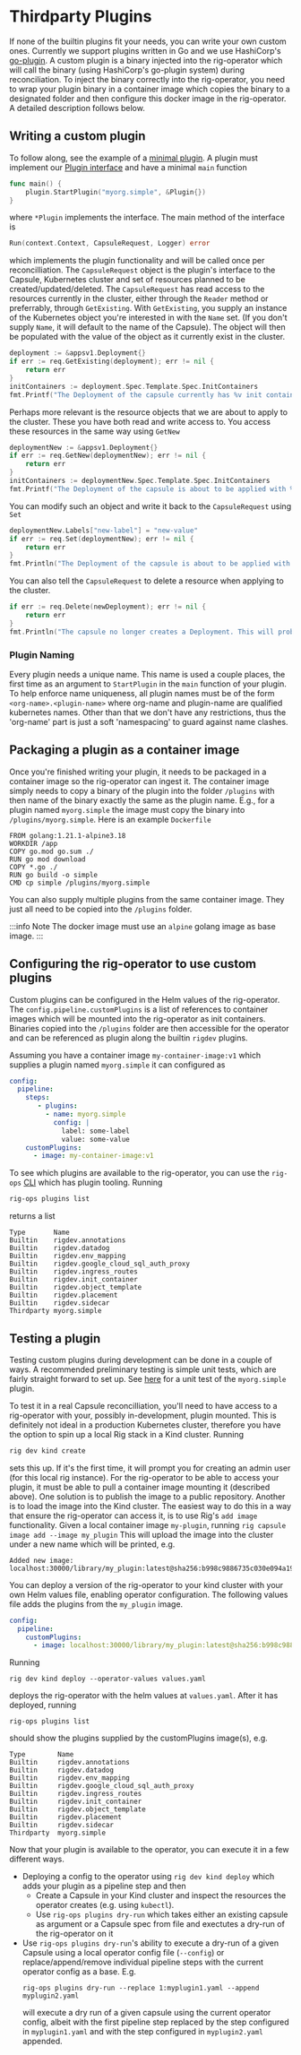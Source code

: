 # Thirdparty Plugins

If none of the builtin plugins fit your needs, you can write your own custom ones. Currently we support plugins written in Go and we use HashiCorp's [go-plugin](https://github.com/hashicorp/go-plugin). A custom plugin is a binary injected into the rig-operator which will call the binary (using HashiCorp's go-plugin system) during reconciliation. To inject the binary correctly into the rig-operator, you need to wrap your plugin binary in a container image which copies the binary to a designated folder and then configure this docker image in the rig-operator. A detailed description follows below.


## Writing a custom plugin
To follow along, see the example of a [minimal plugin](https://github.com/rigdev/rig/blob/main/examples/simple-plugin/main.go). A plugin must implement our [Plugin interface](https://github.com/rigdev/rig/blob/main/pkg/controller/plugin/server.go#L201) and have a minimal `main` function
```go
func main() {
	plugin.StartPlugin("myorg.simple", &Plugin{})
}
```
where `*Plugin` implements the interface. The main method of the interface is 
```go
Run(context.Context, CapsuleRequest, Logger) error
```
which implements the plugin functionality and will be called once per reconcilliation. The `CapsuleRequest` object is the plugin's interface to the Capsule, Kubernetes cluster and set of resources planned to be created/updated/deleted.
The `CapsuleRequest` has read access to the resources currently in the cluster, either through the `Reader` method or preferrably, through `GetExisting`. With `GetExisting`, you supply an instance of the Kubernetes object you're interested in with the `Name` set. (If you don't supply `Name`, it will default to the name of the Capsule). The object will then be populated with the value of the object as it currently exist in the cluster.

```go
deployment := &appsv1.Deployment{}
if err := req.GetExisting(deployment); err != nil {
	return err
}
initContainers := deployment.Spec.Template.Spec.InitContainers
fmt.Printf("The Deployment of the capsule currently has %v init containers.\n", len(initContainers))
```
Perhaps more relevant is the resource objects that we are about to apply to the cluster. These you have both read and write access to. You access these resources in the same way using `GetNew`
```go
deploymentNew := &appsv1.Deployment{}
if err := req.GetNew(deploymentNew); err != nil {
	return err
}
initContainers := deploymentNew.Spec.Template.Spec.InitContainers
fmt.Printf("The Deployment of the capsule is about to be applied with %v init containers.\n", len(initContainers))
```
You can modify such an object and write it back to the `CapsuleRequest` using `Set`
```go
deploymentNew.Labels["new-label"] = "new-value"
if err := req.Set(deploymentNew); err != nil {
	return err
}
fmt.Println("The Deployment of the capsule is about to be applied with a new label.")
```

You can also tell the `CapsuleRequest` to delete a resource when applying to the cluster.
```go
if err := req.Delete(newDeployment); err != nil {
	return err
}
fmt.Println("The capsule no longer creates a Deployment. This will probably break your system :(")
```

### Plugin Naming

Every plugin needs a unique name. This name is used a couple places, the first time as an argument to `StartPlugin` in the `main` function of your plugin. To help enforce name uniqueness, all plugin names must be of the form `<org-name>.<plugin-name>` where org-name and plugin-name are qualified kubernetes names. Other than that we don't have any restrictions, thus the 'org-name' part is just a soft 'namespacing' to guard against name clashes.

## Packaging a plugin as a container image

Once you're finished writing your plugin, it needs to be packaged in a container image so the rig-operator can ingest it. The container image simply needs to copy a binary of the plugin into the folder `/plugins` with then name of the binary exactly the same as the plugin name. E.g., for a plugin named `myorg.simple` the image must copy the binary into `/plugins/myorg.simple`. Here is an example `Dockerfile` 

```docker
FROM golang:1.21.1-alpine3.18
WORKDIR /app
COPY go.mod go.sum ./
RUN go mod download
COPY *.go ./
RUN go build -o simple 
CMD cp simple /plugins/myorg.simple
```

You can also supply multiple plugins from the same container image. They just all need to be copied into the `/plugins` folder.

:::info Note
The docker image must use an `alpine` golang image as base image.
:::


## Configuring the rig-operator to use custom plugins
Custom plugins can be configured in the Helm values of the rig-operator. The `config.pipeline.customPlugins` is a list of references to container images which will be mounted into the rig-operator as init containers. Binaries copied into the `/plugins` folder are then accessible for the operator and can be referenced as plugin along the builtin `rigdev` plugins.

Assuming you have a container image `my-container-image:v1` which supplies a plugin named `myorg.simple` it can configured as
```yaml
config:
  pipeline:
    steps:
       - plugins:
         - name: myorg.simple
           config: |
             label: some-label
             value: some-value
    customPlugins:
      - image: my-container-image:v1
```

To see which plugins are available to the rig-operator, you can use the `rig-ops` [CLI](/operator-manual/cli) which has plugin tooling. Running
```bash
rig-ops plugins list
```
returns a list
```
Type       Name                                  
Builtin    rigdev.annotations                         
Builtin    rigdev.datadog                             
Builtin    rigdev.env_mapping                         
Builtin    rigdev.google_cloud_sql_auth_proxy         
Builtin    rigdev.ingress_routes                      
Builtin    rigdev.init_container                      
Builtin    rigdev.object_template                     
Builtin    rigdev.placement                           
Builtin    rigdev.sidecar 
Thirdparty myorg.simple
```



## Testing a plugin

Testing custom plugins during development can be done in a couple of ways. A recommended preliminary testing is simple unit tests, which are fairly straight forward to set up. See [here](https://github.com/rigdev/rig/blob/main/examples/simple-plugin/plugin_test.go) for a unit test of the `myorg.simple` plugin.

To test it in a real Capsule reconcilliation, you'll need to have access to a rig-operator with your, possibly in-development, plugin mounted. This is definitely not ideal in a production Kubernetes cluster, therefore you have the option to spin up a local Rig stack in a Kind cluster. Running

```bash
rig dev kind create
```
sets this up. If it's the first time, it will prompt you for creating an admin user (for this local rig instance). For the rig-operator to be able to access your plugin, it must be able to pull a container image mounting it (described above). One solution is to publish the image to a public repository. Another is to load the image into the Kind cluster. The easiest way to do this in a way that ensure the rig-operator can access it, is to use Rig's `add image` functionality. Given a local container image `my-plugin`, running
`rig capsule image add --image my_plugin`
This will upload the image into the cluster under a new name which will be printed, e.g.
```
Added new image: localhost:30000/library/my_plugin:latest@sha256:b998c9886735c030e094a191a4090cc340a6fccaaf222d7cdd92b6a0ec3f7db9
```
You can deploy a version of the rig-operator to your kind cluster with your own Helm values file, enabling operator configuration. The following values file adds the plugins from the `my_plugin` image.
```yaml 
config:
  pipeline:
    customPlugins:
      - image: localhost:30000/library/my_plugin:latest@sha256:b998c9886735c030e094a191a4090cc340a6fccaaf222d7cdd92b6a0ec3f7db9
```
Running
```
rig dev kind deploy --operator-values values.yaml
```
deploys the rig-operator with the helm values at `values.yaml`. After it has deployed, running
```
rig-ops plugins list
```
should show the plugins supplied by the customPlugins image(s), e.g.
```
Type        Name                                
Builtin     rigdev.annotations                  
Builtin     rigdev.datadog                      
Builtin     rigdev.env_mapping                  
Builtin     rigdev.google_cloud_sql_auth_proxy  
Builtin     rigdev.ingress_routes               
Builtin     rigdev.init_container               
Builtin     rigdev.object_template              
Builtin     rigdev.placement                    
Builtin     rigdev.sidecar                      
Thirdparty  myorg.simple  
```

Now that your plugin is available to the operator, you can execute it in a few different ways.
- Deploying a config to the operator using `rig dev kind deploy` which adds your plugin as a pipeline step and then
	- Create a Capsule in your Kind cluster and inspect the resources the operator creates (e.g. using `kubectl`).
	- Use `rig-ops plugins dry-run` which takes either an existing capsule as argument or a Capsule spec from file and exectutes a dry-run of the rig-operator on it
- Use `rig-ops plugins dry-run`'s ability to execute a dry-run of a given Capsule using a local operator config file (`--config`) or replace/append/remove individual pipeline steps with the current operator config as a base. E.g.
	```
	rig-ops plugins dry-run --replace 1:myplugin1.yaml --append myplugin2.yaml
	```
	will execute a dry run of a given capsule using the current operator config, albeit with the first pipeline step replaced by the step configured in `myplugin1.yaml` and with the step configured in `myplugin2.yaml` appended.
